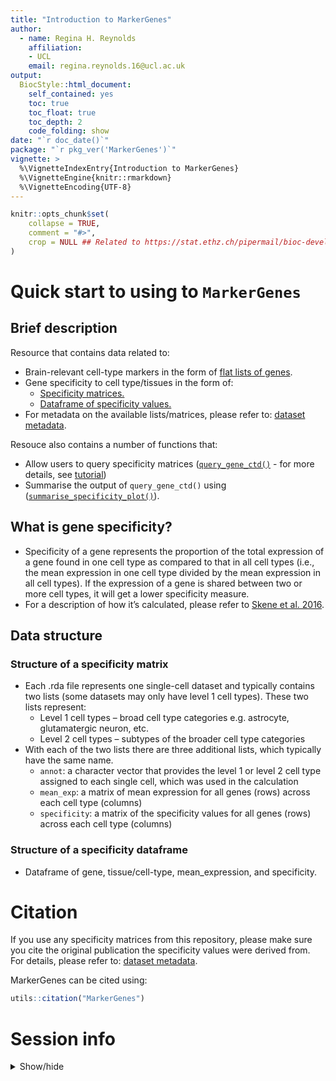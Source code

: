 ```yaml
---
title: "Introduction to MarkerGenes"
author: 
  - name: Regina H. Reynolds
    affiliation:
    - UCL
    email: regina.reynolds.16@ucl.ac.uk
output: 
  BiocStyle::html_document:
    self_contained: yes
    toc: true
    toc_float: true
    toc_depth: 2
    code_folding: show
date: "`r doc_date()`"
package: "`r pkg_ver('MarkerGenes')`"
vignette: >
  %\VignetteIndexEntry{Introduction to MarkerGenes}
  %\VignetteEngine{knitr::rmarkdown}
  %\VignetteEncoding{UTF-8}  
---
```


```r
knitr::opts_chunk$set(
    collapse = TRUE,
    comment = "#>",
    crop = NULL ## Related to https://stat.ethz.ch/pipermail/bioc-devel/2020-April/016656.html
)
```

# Quick start to using to `MarkerGenes`

## Brief description
Resource that contains data related to:

- Brain-relevant cell-type markers in the form of [flat lists of genes](https://github.com/RHReynolds/MarkerGenes/tree/master/flat_lists).
- Gene specificity to cell type/tissues in the form of:  
    - [Specificity matrices.](https://github.com/RHReynolds/MarkerGenes/tree/master/specificity_matrices/)
    - [Dataframe of specificity values.](https://github.com/RHReynolds/MarkerGenes/tree/master/specificity_df/)
- For metadata on the available lists/matrices, please refer to: [dataset metadata](#TODO).

Resouce also contains a number of functions that:

- Allow users to query specificity matrices ([`query_gene_ctd()`](https://github.com/RHReynolds/MarkerGenes/blob/master/R/query_gene_ctd.R) - for more details, see [tutorial](#TODO)) 
- Summarise the output of `query_gene_ctd()` using ([`summarise_specificity_plot()`](https://github.com/RHReynolds/MarkerGenes/blob/master/R/summarise_specificity_plot.R)).

## What is gene specificity?
- Specificity of a gene represents the proportion of the total expression of a gene found in one cell type as compared to that in all cell types (i.e., the mean expression in one cell type divided by the mean expression in all cell types). If the expression of a gene is shared between two or more cell types, it will get a lower specificity measure.
- For a description of how it's calculated, please refer to [Skene et al. 2016](https://www.frontiersin.org/articles/10.3389/fnins.2016.00016/full).

## Data structure

### Structure of a specificity matrix
-	Each .rda file represents one single-cell dataset and typically contains two lists (some datasets may only have level 1 cell types). These two lists represent:
    - Level 1 cell types – broad cell type categories e.g. astrocyte, glutamatergic neuron, etc.
    - Level 2 cell types – subtypes of the broader cell type categories
- With each of the two lists there are three additional lists, which typically have the same name.
     - `annot`: a character vector that provides the level 1 or level 2 cell type assigned to each single cell, which was used in the calculation
     - `mean_exp`: a matrix of mean expression for all genes (rows) across each cell type (columns)
     - `specificity`: a matrix of the specificity values for all genes (rows) across each cell type (columns)
     
### Structure of a specificity dataframe
- Dataframe of gene, tissue/cell-type, mean_expression, and specificity. 

# Citation

If you use any specificity matrices from this repository, please make sure you cite the original publication the specificity values were derived from. For details, please refer to: [dataset metadata](#TODO).

MarkerGenes can be cited using:

```r
utils::citation("MarkerGenes")
```

# Session info

<details>
  <summary>Show/hide</summary>
```r
library("sessioninfo")
options(width = 120)
sessioninfo::session_info()
```
</details> 
